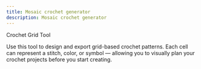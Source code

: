 ```yaml
---
title: Mosaic crochet generator
description: Mosaic crochet generator
---
```



Crochet Grid Tool

Use this tool to design and export grid-based crochet patterns. Each cell can represent a stitch, color, or symbol — allowing you to visually plan your crochet projects before you start creating.

<GridTool client:load />